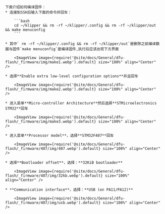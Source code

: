 

    下面介绍如何编译固件：
    * 连接到SSH后输入下面的命令并回车：

        ```bash
        cd ~/klipper && rm -rf ~/klipper/.config && rm -rf ~/klipper/out && make menuconfig
        ```

    * 其中` rm -rf ~/klipper/.config && rm -rf ~/klipper/out`是删除之前编译数据与固件`make menuconfig`是编译固件,执行后应该出现下方界面

        <ImageView image={require('@site/docs/General/dfu-flash/_firmware/img/make1.webp').default} size="100%" align="Center" />

    * 选择**Enable extra low-level configuration options**并且回车

        <ImageView image={require('@site/docs/General/dfu-flash/_firmware/img/make2.webp').default} size="100%" align="Center" />

    * 进入菜单**Micro-controller Architecture**然后选择**STMicroelectronics STM32**回车

        <ImageView image={require('@site/docs/General/dfu-flash/_firmware/img/make3.webp').default} size="100%" align="Center" />

    * 进入菜单**Processor model**，选择**STM32F407**回车

        <ImageView image={require('@site/docs/General/dfu-flash/_firmware/407/img/407.webp').default} size="100%" align="Center" />

    * 选择**Bootloader offset**，选择：**32KiB bootloader**

        <ImageView image={require('@site/docs/General/dfu-flash/_firmware/407/img/32kb.webp').default} size="100%" align="Center" />

    * **Communication interface**，选择：**USB (on PA11/PA12)**

        <ImageView image={require('@site/docs/General/dfu-flash/_firmware/407/img/usb.webp').default} size="100%" align="Center" />